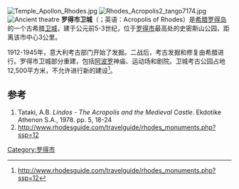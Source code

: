 [[File:Temple_Apollon_Rhodes.jpg|thumb]]
[[File:Rhodes_Acropolis2_tango7174.jpg|thumb]]
[[File:Rhodes_Acropolis1_tango7174.jpg|Ancient theatre]]
'''罗得市卫城'''（{{lang-el|Ακρόπολη της Ρόδου}}；英语：Acropolis of Rhodes）是[[希腊|希腊]][[罗得岛|罗得岛]]的一个古希腊[[卫城|卫城]]，建于公元前5-3世纪，位于[[罗得市|罗得市]]最高处的史密斯山公园，距离该市中心3公里。

1912-1945年，意大利考古部门开始了发掘。二战后，考古发掘和修复由希腊进行。罗得市卫城部分重建，包括[[阿波罗|阿波罗]]神庙、运动场和剧院。卫城考古公园占地12,500平方米，不允许进行新的建设<ref>http://www.rhodesguide.com/travelguide/rhodes_monuments.php?ssp=12</ref>。

==参考==
{{reflist}}
# Tataki, A.B. ''Lindos - The Acropolis and the Medieval Castle''. Ekdotike Athenon S.A., 1978. pp. 5, 18-24
# http://www.rhodesguide.com/travelguide/rhodes_monuments.php?ssp=12
{{罗得岛地标}}
{{coord|36.4402|28.2109|type:landmark_region:GR|display=title}}
[[Category:罗得市|Category:罗得市]]